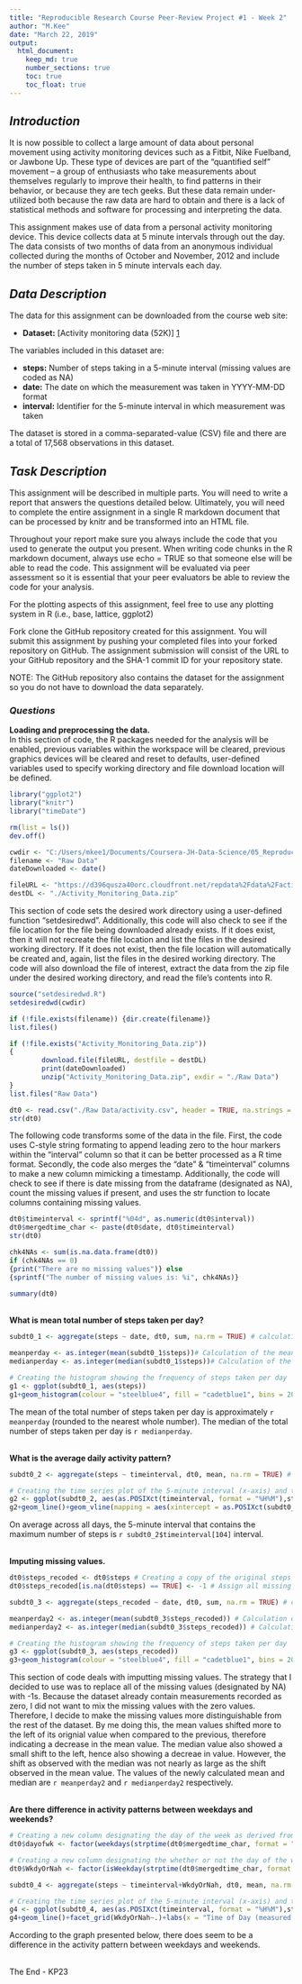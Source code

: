 ```yaml
---
title: "Reproducible Research Course Peer-Review Project #1 - Week 2"
author: "M.Kee"
date: "March 22, 2019"
output: 
  html_document: 
    keep_md: true
    number_sections: true
    toc: true
    toc_float: true
---
```


_Introduction_
--------------
It is now possible to collect a large amount of data about personal movement using activity monitoring devices such as a Fitbit, Nike Fuelband, or Jawbone Up. These type of devices are part of the "quantified self" movement -- a group of enthusiasts who take measurements about themselves regularly to improve their health, to find patterns in their behavior, or because they are tech geeks. But these data remain under-utilized both because the raw data are hard to obtain and there is a lack of statistical methods and software for processing and interpreting the data.

This assignment makes use of data from a personal activity monitoring device. This device collects data at 5 minute intervals through out the day. The data consists of two months of data from an anonymous individual collected during the months of October and November, 2012 and include the number of steps taken in 5 minute intervals each day.

_Data Description_
--------------------
The data for this assignment can be downloaded from the course web site:

* **Dataset:** [Activity monitoring data (52K)] [1]

The variables included in this dataset are:

* **steps:** Number of steps taking in a 5-minute interval (missing values are coded as NA)
* **date:** The date on which the measurement was taken in YYYY-MM-DD format
* **interval:** Identifier for the 5-minute interval in which measurement was taken

The dataset is stored in a comma-separated-value (CSV) file and there are a total of 17,568 observations in this dataset.

[1]: https://d396qusza40orc.cloudfront.net/repdata%2Fdata%2Factivity.zip

_Task Description_
------------------
This assignment will be described in multiple parts. You will need to write a report that answers the questions detailed below. Ultimately, you will need to complete the entire assignment in a single R markdown document that can be processed by knitr and be transformed into an HTML file.

Throughout your report make sure you always include the code that you used to generate the output you present. When writing code chunks in the R markdown document, always use echo = TRUE so that someone else will be able to read the code. This assignment will be evaluated via peer assessment so it is essential that your peer evaluators be able to review the code for your analysis.

For the plotting aspects of this assignment, feel free to use any plotting system in R (i.e., base, lattice, ggplot2)

Fork clone the GitHub repository created for this assignment. You will submit this assignment by pushing your completed files into your forked repository on GitHub. The assignment submission will consist of the URL to your GitHub repository and the SHA-1 commit ID for your repository state.

NOTE: The GitHub repository also contains the dataset for the assignment so you do not have to download the data separately.

### _Questions_
**Loading and preprocessing the data.**  
In this section of code, the R packages needed for the analysis will be enabled, previous variables within the workspace will be cleared, previous graphics devices will be cleared and reset to defaults, user-defined variables used to specify working directory and file download location will be defined. 

```r

library("ggplot2")
library("knitr")
library("timeDate")

rm(list = ls())
dev.off()

cwdir <- "C:/Users/mkee1/Documents/Coursera-JH-Data-Science/05_Reproducible_Research/Week 2/RepData_PeerAssessment1/"
filename <- "Raw Data"
dateDownloaded <- date()

fileURL <- "https://d396qusza40orc.cloudfront.net/repdata%2Fdata%2Factivity.zip"
destDL <- "./Activity_Monitoring_Data.zip"
```

This section of code sets the desired work directory using a user-defined function "setdesiredwd". Additionally, this code will also check to see if the file location for the file being downloaded already exists. If it does exist, then it will not recreate the file location and list the files in the desired working directory. If it does not exist, then the file location will automatically be created and, again, list the files in the desired working directory. The code will also download the file of interest, extract the data from the zip file under the desired working directory, and read the file's contents into R.

```r
source("setdesiredwd.R")
setdesiredwd(cwdir)

if (!file.exists(filename)) {dir.create(filename)}
list.files()

if (!file.exists("Activity_Monitoring_Data.zip")) 
{
        download.file(fileURL, destfile = destDL)
        print(dateDownloaded)
        unzip("Activity_Monitoring_Data.zip", exdir = "./Raw Data")
}
list.files("Raw Data")

dt0 <- read.csv("./Raw Data/activity.csv", header = TRUE, na.strings = "NA", colClasses = c("integer", "Date", "character"))
str(dt0)
```

The following code transforms some of the data in the file. First, the code uses C-style string formating to append leading zero to the hour markers within the "interval" column so that it can be better processed as a R time format. Secondly, the code also merges the "date" & "timeinterval" columns to make a new column mimicking a timestamp. Additionally, the code will check to see if there is date missing from the dataframe (designated as NA), count the missing values if present, and uses the str function to locate columns containing missing values.

```r
dt0$timeinterval <- sprintf("%04d", as.numeric(dt0$interval))
dt0$mergedtime_char <- paste(dt0$date, dt0$timeinterval)
str(dt0)

chk4NAs <- sum(is.na.data.frame(dt0))
if (chk4NAs == 0) 
{print("There are no missing values")} else 
{sprintf("The number of missing values is: %i", chk4NAs)}

summary(dt0)
```

\
**What is mean total number of steps taken per day?**
```r
subdt0_1 <- aggregate(steps ~ date, dt0, sum, na.rm = TRUE) # calculating the total step taken within each day

meanperday <- as.integer(mean(subdt0_1$steps))# Calculation of the mean of the total number of steps taken per day
medianperday <- as.integer(median(subdt0_1$steps))# Calculation of the median of the total number of steps taken per day

# Creating the histogram showing the frequency of steps taken per day
g1 <- ggplot(subdt0_1, aes(steps))
g1+geom_histogram(colour = "steelblue4", fill = "cadetblue1", bins = 20)+geom_rug(colour = "steelblue4", fill = "steelblue4")+geom_vline(mapping = aes(xintercept = meanperday, colour = "Mean"), linetype = "dashed", size = 2, show.legend = TRUE)+geom_vline(mapping = aes(xintercept = medianperday, colour = "Median"), linetype = "solid", size = 1, show.legend = TRUE)+labs(x = "Steps", y = "Frequency of the Total Number of\n Steps Taken per Day")+scale_colour_manual(values = c("indianred1","gold2"), name = "")
```

The mean of the total number of steps taken per day is approximately `r meanperday` (rounded to the nearest whole number). The median of the total number of steps taken per day is `r medianperday`.

\
**What is the average daily activity pattern?**
```r
subdt0_2 <- aggregate(steps ~ timeinterval, dt0, mean, na.rm = TRUE) # calculating the average number of steps taken, averaged across all days

# Creating the time series plot of the 5-minute interval (x-axis) and the average number of steps taken, averaged across all days (y-axis)
g2 <- ggplot(subdt0_2, aes(as.POSIXct(timeinterval, format = "%H%M"),steps))
g2+geom_line()+geom_vline(mapping = aes(xintercept = as.POSIXct(subdt0_2$timeinterval[104], format = "%H%M"), colour = "indianred1"), linetype = "dashed", size = 1, show.legend = FALSE)+labs(x = "Time of Day (measured in 5-Minute Intervals)", y = "Average Number of Steps Taken\nAcross All Days")+scale_x_datetime(date_labels = "%H:%M")
```

On average across all days, the 5-minute interval that contains the maximum number of steps is `r subdt0_2$timeinterval[104]` interval.

\
**Imputing missing values.**
```r
dt0$steps_recoded <- dt0$steps # Creating a copy of the original steps column for strategizing how to handle missing values
dt0$steps_recoded[is.na(dt0$steps) == TRUE] <- -1 # Assign all missing values within the dataset as -1

subdt0_3 <- aggregate(steps_recoded ~ date, dt0, sum, na.rm = TRUE) # calculating the total step taken within each day

meanperday2 <- as.integer(mean(subdt0_3$steps_recoded)) # Calculation of the mean of the total number of steps taken per day
medianperday2 <- as.integer(median(subdt0_3$steps_recoded)) # Calculation of the median of the total number of steps taken per day

# Creating the histogram showing the frequency of steps taken per day
g3 <- ggplot(subdt0_3, aes(steps_recoded))
g3+geom_histogram(colour = "steelblue4", fill = "cadetblue1", bins = 20)+geom_rug(colour = "steelblue4", fill = "steelblue4")+geom_vline(mapping = aes(xintercept = meanperday2, colour = "Mean"), linetype = "dashed", size = 2, show.legend = TRUE)+geom_vline(mapping = aes(xintercept = medianperday2, colour = "Median"), linetype = "solid", size = 1, show.legend = TRUE)+labs(x = "Steps", y = "Frequency of the Total Number of\n Steps Taken per Day")+scale_colour_manual(values = c("indianred1","gold2"), name = "")
```

This section of code deals with imputting missing values. The strategy that I decided to use was to replace all of the missing values (designated by NA) with -1s. Because the dataset already contain measurements recorded as zero, I did not want to mix the missing values with the zero values. Therefore, I decide to make the missing values more distinguishable from the rest of the dataset. By me doing this, the mean values shifted more to the left of its orignial value when compared to the previous, therefore indicating a decrease in the mean value. The median value also showed a small shift to the left, hence also showing a decreae in value. However, the shift as observed with the median was not nearly as large as the shift observed in the mean value. The values of the newly calculated mean and median are `r meanperday2` and `r medianperday2` respectively.

\
**Are there difference in activity patterns between weekdays and weekends?**
```r
# Creating a new column designating the day of the week as derived from the column containing a timestamp (mergedtime_char) & converting the result to a colunmn of factors
dt0$dayofwk <- factor(weekdays(strptime(dt0$mergedtime_char, format = "%Y-%m-%d %H%M")), levels = c("Monday", "Tuesday", "Wednesday", "Thursday", "Friday", "Saturday", "Sunday"))

# Creating a new column designating the whether or not the day of the week as derived from the column containing a timestamp (mergedtime_char) is considered to be a weekday or a part of the weekend & converting the result to a colunmn of factors
dt0$WkdyOrNah <- factor(isWeekday(strptime(dt0$mergedtime_char, format = "%Y-%m-%d %H%M")), levels = c("FALSE", "TRUE"), labels = c("Weekend","Weekday"))

subdt0_4 <- aggregate(steps ~ timeinterval+WkdyOrNah, dt0, mean, na.rm = TRUE) # calculating the average number of steps taken, averaged across all days

# Creating the time series plot of the 5-minute interval (x-axis) and the average number of steps taken, averaged across all days (y-axis) by weekday-weekend factor classificaions
g4 <- ggplot(subdt0_4, aes(as.POSIXct(timeinterval, format = "%H%M"),steps))
g4+geom_line()+facet_grid(WkdyOrNah~.)+labs(x = "Time of Day (measured in 5-Minute Intervals)", y = "Average Number of Steps Taken\nAcross All Days")+scale_x_datetime(date_labels = "%H:%M")
```

According to the graph presented below, there does seem to be a difference in the activity pattern between weekdays and weekends.

\
The End - KP23